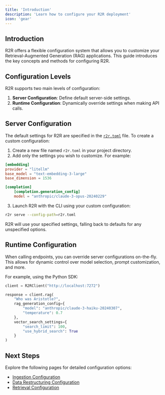 ```yaml
---
title: 'Introduction'
description: 'Learn how to configure your R2R deployment'
icon: 'gear'
---
```


## Introduction

R2R offers a flexible configuration system that allows you to customize your Retrieval-Augmented Generation (RAG) applications. This guide introduces the key concepts and methods for configuring R2R.

## Configuration Levels

R2R supports two main levels of configuration:

1. **Server Configuration**: Define default server-side settings.
2. **Runtime Configuration**: Dynamically override settings when making API calls.

## Server Configuration

The default settings for R2R are specified in the [`r2r.toml`](https://github.com/SciPhi-AI/R2R/blob/main/r2r.toml) file. To create a custom configuration:

1. Create a new file named `r2r.toml` in your project directory.
2. Add only the settings you wish to customize. For example:

```toml r2r.toml
[embedding]
provider = "litellm"
base_model = "text-embedding-3-large"
base_dimension = 1536

[completion]
    [completion.generation_config]
    model = "anthropic/claude-3-opus-20240229"
```

3. Launch R2R with the CLI using your custom configuration:

```bash
r2r serve --config-path=r2r.toml
```

R2R will use your specified settings, falling back to defaults for any unspecified options.

## Runtime Configuration

When calling endpoints, you can override server configurations on-the-fly. This allows for dynamic control over model selection, prompt customization, and more.

For example, using the Python SDK:

```python
client = R2RClient("http://localhost:7272")

response = client.rag(
    "Who was Aristotle?",
    rag_generation_config={
        "model": "anthropic/claude-3-haiku-20240307",
        "temperature": 0.7
    },
    vector_search_settings={
        "search_limit": 100,
        "use_hybrid_search": True
    }
)
```

## Next Steps

Explore the following pages for detailed configuration options:
- [Ingestion Configuration](/documentation/configuration/ingestion)
- [Data Restructuring Configuration](/documentation/configuration/restructuring)
- [Retrieval Configuration](/documentation/configuration/retrieval)
